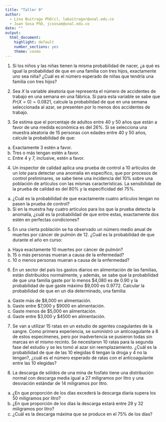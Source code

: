 ---
title: "Taller 9"
author: 
  - Lina Buitrago PhD(c), labuitragor@unal.edu.co
  - Juan Sosa PhD, jcsosam@unal.edu.co
date: ""
output:
  html_document:
    highlight: default
    number_sections: yes
    theme: cosmo
---


1. Si los niños y las niñas tienen la misma probabilidad de nacer, ¿a qué es igual la probabilidad de que en una familia con tres hijos, exactamente uno sea niña? ¿Cuál es el número esperado de niñas que tendría una familia con tres hijos?

2. Sea $X$ la variable aleatoria que representa el número de accidentes de trabajo en una semana en una fábrica. Si para esta variable se sabe que $Pr(X = 0) = 0.0821$, calcule la probabilidad de que en una semana seleccionada al azar, se presenten por lo menos dos accidentes de trabajo.

3. Se estima que el porcentaje de adultos entre 40 y 50 años que están a favor de una medida económica es del 26\%. Si se selecciona una muestra aleatoria de 15 personas con edades entre 40 y 50 años, calcule la probabilidad de que:   

a. Exactamente 3 estén a favor. 
b. Tres o más tengan estén a favor.
c. Entre 4 y 7, inclusive, estén a favor.

4. Un inspector de calidad aplica una prueba de control a 10 artículos de un lote para detectar una
anomalía en específico, que por procesos de control preliminares, se sabe tiene una incidencia del 10\% sobre una población de artículos con las mismas características. La sensibilidad de la prueba de calidad es del 80\% y la especificidad del 75\%.
  a. ¿Cuál es la probabilidad de que exactamente cuatro artículos tengan no pasen la prueba de control?
  b. Si en la muestra hay cuatro artículos para los que la prueba detecta la anomalía, ¿cuál es la probabilidad de que entre estas, exactamente dos estén en perfectas condiciones?
  
5. En una cierta población se ha observado un número medio anual de
muertes por cáncer de pulmón de 12. ¿Cuál es la probabilidad de que
durante el año en curso:
  a. Haya exactamente 10 muertes por cáncer de pulmón?
  b. 15 o más personas mueran a causa de la enfermedad?
  c. 10 o menos personas mueran a causa de la enfermedad?
  
6. En un sector del país los gastos diarios en alimentación de las familias, están distribuidos normalmente, y además, se sabe que la probabilidad de que una familia gaste por lo menos \$4,080 es de 0.90 y la probabilidad de que gaste máximo \$9,000 es 0.9772. Calcular la probabilidad de que en un día determinado, una familia: 

  a. Gaste más de \$8,000 en alimentación. 
  b. Gaste entre \$7,000 y \$9000 en alimentación.
  c. Gaste menos de \$5,000 en alimentación.
  d. Gaste entre \$3,000 y \$4500 en alimentación.

7. Se van a utilizar 15 ratas en un estudio de agentes coagulantes de la sangre. Como primera experiencia, se suministró un anticoagulante a 8 de estos especímenes, pero por inadvertencia se pusieron todas sin marcas en el mismo recinto. Se necesitaron 10 ratas para la segunda fase del estudio y se les tomó al azar sin reemplazamiento. ¿Cuál es la probabilidad de que de las 10 elegidas 6 tengan la droga y 4 no la tengan?, ¿cuál es el número esperado de ratas con el anticoagulante entre las 10 elegidas?

8. La descarga de sólidos de una mina de fosfato tiene una distribución normal con descarga media igual a 27 miligramos por litro y una desviación estándar de 14 miligramos por litro. 

  a. ¿En que proporción de los días excederá la descarga diaria supera los 50 miligramos por litro? 
  b. ¿En que proporción de los días la descarga estará entre 29 y 32 miligramos por litro?
  c. ¿Cuál es la descarga máxima que se produce en el 75\% de los días?
  
